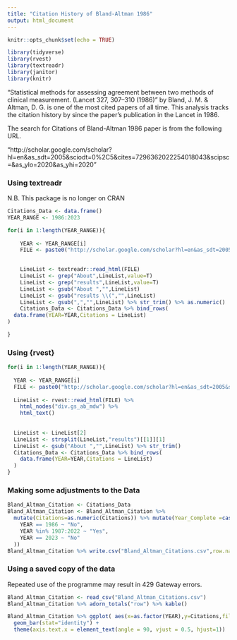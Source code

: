 ```yaml
---
title: "Citation History of Bland-Altman 1986"
output: html_document
---
```


```r
knitr::opts_chunk$set(echo = TRUE)
```

```r
library(tidyverse)
library(rvest)
library(textreadr)
library(janitor)
library(knitr)


```

"Statistical methods for assessing agreement between two methods of clinical measurement. (Lancet 327, 307–310 (1986)"
by Bland, J. M. & Altman, D. G. is one of the most cited papers of all time. This analysis tracks the citation history by since the paper's publication in the Lancet in 1986.

The search for Citations of Bland-Altman 1986 paper is from the following URL.

"http://scholar.google.com/scholar?hl=en&as_sdt=2005&sciodt=0%2C5&cites=7296362022254018043&scipsc=&as_ylo=2020&as_yhi=2020"


### Using textreadr

N.B. This package is no longer on CRAN
```r
Citations_Data <- data.frame()
YEAR_RANGE <- 1986:2023

for(i in 1:length(YEAR_RANGE)){
  
    YEAR <- YEAR_RANGE[i]
    FILE <- paste0("http://scholar.google.com/scholar?hl=en&as_sdt=2005&sciodt=0%2C5&cites=7296362022254018043&scipsc=&as_ylo=",YEAR,"&as_yhi=",YEAR)

  
    LineList <- textreadr::read_html(FILE)
    LineList <- grep("About",LineList,value=T)
    LineList <- grep("results",LineList,value=T)
    LineList <- gsub("About ","",LineList)
    LineList <- gsub("results \\(","",LineList)
    LineList <- gsub(",","",LineList) %>% str_trim() %>% as.numeric()
    Citations_Data <- Citations_Data %>% bind_rows(
  data.frame(YEAR=YEAR,Citations = LineList)
)

}
```

### Using {rvest}


```r
for(i in 1:length(YEAR_RANGE)){
  
  YEAR <- YEAR_RANGE[i]
  FILE <- paste0("http://scholar.google.com/scholar?hl=en&as_sdt=2005&sciodt=0%2C5&cites=7296362022254018043&scipsc=&as_ylo=",YEAR,"&as_yhi=",YEAR)
  
  LineList <- rvest::read_html(FILE) %>% 
    html_nodes("div.gs_ab_mdw") %>% 
    html_text()
  
  
  LineList <- LineList[2]
  LineList <- strsplit(LineList,"results")[[1]][1]
  LineList <- gsub("About ","",LineList) %>% str_trim() 
  Citations_Data <- Citations_Data %>% bind_rows(
    data.frame(YEAR=YEAR,Citations = LineList)
  )
}
```

### Making some adjustments to the Data

```r
Bland_Altman_Citation <- Citations_Data
Bland_Altman_Citation <- Bland_Altman_Citation %>% 
  mutate(Citations=as.numeric(Citations)) %>% mutate(Year_Complete =case_when(
    YEAR == 1986 ~ "No",
    YEAR %in% 1987:2022 ~ "Yes",
    YEAR == 2023 ~ "No"
  ))
Bland_Altman_Citation %>% write.csv("Bland_Altman_Citations.csv",row.names = FALSE)
```

### Using a saved copy of the data

Repeated use of the programme may result in 429 Gateway errors.

```r
Bland_Altman_Citation <- read_csv("Bland_Altman_Citations.csv")
Bland_Altman_Citation %>% adorn_totals("row") %>% kable()
```

```r
Bland_Altman_Citation %>% ggplot( aes(x=as.factor(YEAR),y=Citations,fill=Year_Complete)) + 
  geom_bar(stat="identity") + 
  theme(axis.text.x = element_text(angle = 90, vjust = 0.5, hjust=1)) 
```